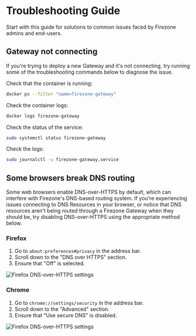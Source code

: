 
# Troubleshooting Guide

Start with this guide for solutions to common issues faced by Firezone admins
and end-users.

## Gateway not connecting

If you're trying to deploy a new Gateway and it's not connecting, try running
some of the troubleshooting commands below to diagnose the issue.

<TabsGroup>
<TabsItem title="Docker" active>

Check that the container is running:

```bash
docker ps --filter "name=firezone-gateway"
```

Check the container logs:

```bash
docker logs firezone-gateway
```

</TabsItem>
<TabsItem title="Systemd">

Check the status of the service:

```bash
sudo systemctl status firezone-gateway
```

Check the logs:

```bash
sudo journalctl -u firezone-gateway.service
```

</TabsItem>
</TabsGroup>

## Some browsers break DNS routing

Some web browsers enable DNS-over-HTTPS by default, which can interfere with
Firezone's DNS-based routing system. If you're experiencing issues connecting to
DNS Resources in your browser, or notice that DNS resources aren't being routed
through a Firezone Gateway when they should be, try disabling DNS-over-HTTPS
using the appropriate method below.

### Firefox

1. Go to `about:preferences#privacy` in the address bar.
1. Scroll down to the "DNS over HTTPS" section.
1. Ensure that "Off" is selected.

<Image
  src="/images/kb/administer/troubleshooting/ff_doh_disable.png"
  alt="Firefox DNS-over-HTTPS settings"
  className="mx-auto shadow rounded"
  width={500}
  height={500}
/>

### Chrome

1. Go to `chrome://settings/security` in the address bar.
1. Scroll down to the "Advanced" section.
1. Ensure that "Use secure DNS" is disabled.

<Image
  src="/images/kb/administer/troubleshooting/chrome_doh_disable.png"
  alt="Firefox DNS-over-HTTPS settings"
  className="mx-auto shadow rounded"
  width={500}
  height={500}
/>

<SupportOptions />
